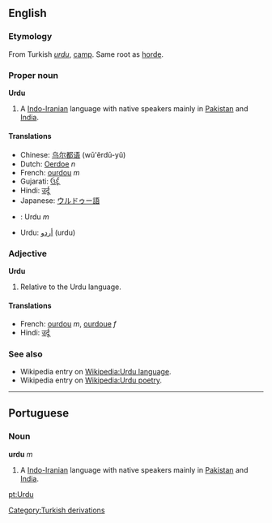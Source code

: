 ==English==

===Etymology===
From Turkish ''[[urdu]]'', [[camp]].  Same root as [[horde]].

===Proper noun===
'''Urdu'''
# A [[Indo-Iranian]] language with native speakers mainly in [[Pakistan]] and [[India]].

====Translations====
*Chinese: [[乌尔都语]] (wū'ěrdū-yǔ)
*Dutch: [[Oerdoe]] ''n''
*French: [[ourdou]] ''m''
*Gujarati: [[ઉર્દૂ]]
*Hindi: [[उर्दू]]
*Japanese: [[ウルドゥー語]]
*{{pt}}: Urdu ''m''
*Urdu: [[اردو|أردو]] (urdu)

=== Adjective ===
'''Urdu'''
# Relative to the Urdu language.

==== Translations ====
*French: [[ourdou]] ''m'', [[ourdoue]] ''f''
*Hindi: [[उर्दू]]

===See also===
{{interwiktionary|code=ur}}
*Wikipedia entry on [[Wikipedia:Urdu language]].
*Wikipedia entry on [[Wikipedia:Urdu poetry]].



----

== Portuguese ==
=== Noun ===
'''urdu''' ''m''

# A [[Indo-Iranian]] language with native speakers mainly in [[Pakistan]] and [[India]].

[[pt:Urdu]]
[[Category:Turkish derivations]]